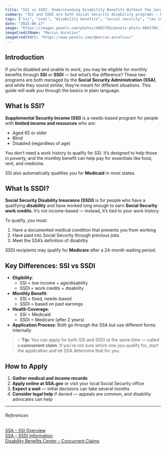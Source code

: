 ```yaml
---
title: "SSI vs SSDI: Understanding Disability Benefits Without the Jargon"
summary: "SSI and SSDI are both Social Security disability programs — but they serve different people and have different rules. This guide breaks down the key differences and helps you figure out which one you may qualify for."
tags: ["ssi", "ssdi", "disability benefits", "social security", "low income"]
date: "2025-06-17"
image: "https://images.pexels.com/photos/4063789/pexels-photo-4063789.jpeg"
imageCreditName: "Marcus Aurelius"
imageCreditUrl: "https://www.pexels.com/@marcus-aurelius/"
---
```


## Introduction

If you’re disabled and unable to work, you may be eligible for monthly benefits through **SSI** or **SSDI** — but what’s the difference? These two programs are both managed by the **Social Security Administration (SSA)**, and while they sound similar, they’re meant for different situations. This guide will walk you through the basics in plain language.

## What Is SSI?

**Supplemental Security Income (SSI)** is a needs-based program for people with **limited income and resources** who are:

- Aged 65 or older
- Blind
- Disabled (regardless of age)

You don’t need a work history to qualify for SSI. It’s designed to help those in poverty, and the monthly benefit can help pay for essentials like food, rent, and medicine.

SSI also automatically qualifies you for **Medicaid** in most states.

## What Is SSDI?

**Social Security Disability Insurance (SSDI)** is for people who have a qualifying **disability** and have worked long enough to earn **Social Security work credits**. It’s not income-based — instead, it’s tied to your work history.

To qualify, you must:

1. Have a documented medical condition that prevents you from working  
2. Have paid into Social Security through previous jobs  
3. Meet the SSA’s definition of disability

SSDI recipients may qualify for **Medicare** after a 24-month waiting period.

## Key Differences: SSI vs SSDI

- **Eligibility**:  
  - SSI = low income + age/disability  
  - SSDI = work credits + disability  
- **Monthly Benefit**:  
  - SSI = fixed, needs-based  
  - SSDI = based on past earnings  
- **Health Coverage**:  
  - SSI = Medicaid  
  - SSDI = Medicare (after 2 years)  
- **Application Process**: Both go through the SSA but use different forms internally

> 💡 **Tip:** You can apply for both SSI and SSDI at the same time — called a **concurrent claim**. If you’re not sure which one you qualify for, start the application and let SSA determine that for you.

## How to Apply

1. **Gather medical and income records**
2. **Apply online at SSA.gov** or visit your local Social Security office
3. **Expect a wait** — initial decisions can take several months
4. **Consider legal help** if denied — appeals are common, and disability advocates can help

***

###### References

<a href="https://www.ssa.gov/ssi/" target="_blank" rel="noopener noreferrer">SSA – SSI Overview</a><br />
<a href="https://www.ssa.gov/disability/" target="_blank" rel="noopener noreferrer">SSA – SSDI Information</a><br />
<a href="https://www.disabilitybenefitscenter.org/faq" target="_blank" rel="noopener noreferrer">Disability Benefits Center – Concurrent Claims</a>